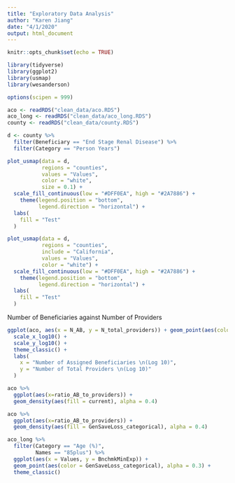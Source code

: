 ```yaml
---
title: "Exploratory Data Analysis"
author: "Karen Jiang"
date: "4/1/2020"
output: html_document
---
```


```r
knitr::opts_chunk$set(echo = TRUE)

library(tidyverse)
library(ggplot2)
library(usmap)
library(wesanderson)

options(scipen = 999)
```

```r
aco <- readRDS("clean_data/aco.RDS")
aco_long <- readRDS("clean_data/aco_long.RDS")
county <- readRDS("clean_data/county.RDS")
```

```r

d <- county %>%
  filter(Beneficiary == "End Stage Renal Disease") %>%
  filter(Category == "Person Years")

plot_usmap(data = d,
           regions = "counties", 
           values = "Values",
           color = "white",
           size = 0.1) +
  scale_fill_continuous(low = "#DFF0EA", high = "#2A7886") +
    theme(legend.position = "bottom",
          legend.direction = "horizontal") + 
  labs(
    fill = "Test"
  )
```

```r

plot_usmap(data = d,
           regions = "counties", 
           include = "California",
           values = "Values",
           color = "white") +
  scale_fill_continuous(low = "#DFF0EA", high = "#2A7886") +
    theme(legend.position = "bottom",
          legend.direction = "horizontal") + 
  labs(
    fill = "Test"
  )


```

Number of Beneficiaries against Number of Providers

```r
ggplot(aco, aes(x = N_AB, y = N_total_providers)) + geom_point(aes(color = current, size = num_states), alpha = 0.5) +
  scale_x_log10() +
  scale_y_log10() + 
  theme_classic() +
  labs(
    x = "Number of Assigned Beneficiaries \n(Log 10)",
    y = "Number of Total Providers \n(Log 10)"
  )

```
```r
aco %>% 
  ggplot(aes(x=ratio_AB_to_providers)) +
  geom_density(aes(fill = current), alpha = 0.4)

```



```r
aco %>%
  ggplot(aes(x=ratio_AB_to_providers)) +
  geom_density(aes(fill = GenSaveLoss_categorical), alpha = 0.4)
```



```r
aco_long %>%
  filter(Category == "Age (%)",
         Names == "85plus") %>%
  ggplot(aes(x = Values, y = BnchmkMinExp)) +
  geom_point(aes(color = GenSaveLoss_categorical), alpha = 0.3) +
  theme_classic()
```




